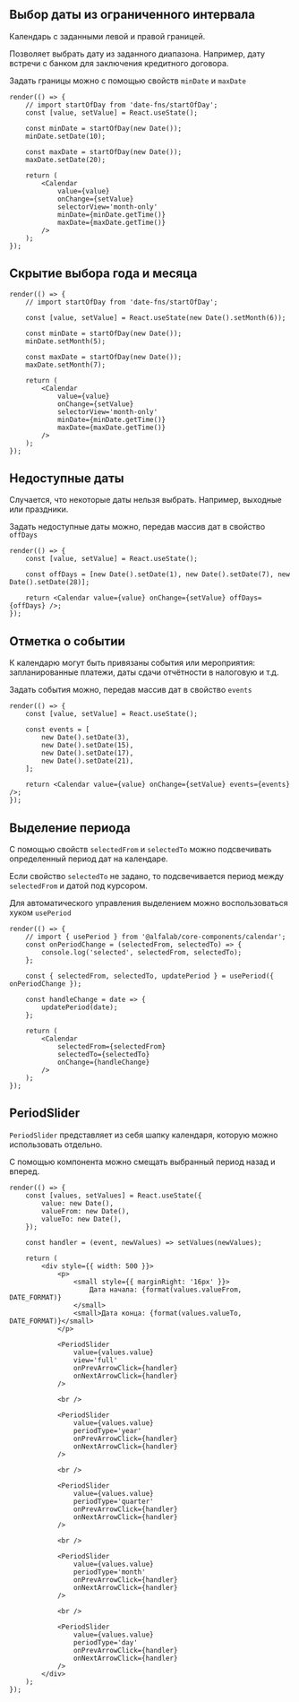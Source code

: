 ## Выбор даты из ограниченного интервала

Календарь с заданными левой и правой границей.

Позволяет выбрать дату из заданного диапазона.
Например, дату встречи с банком для заключения кредитного договора.

Задать границы можно с помощью свойств `minDate` и `maxDate`

```tsx live
render(() => {
    // import startOfDay from 'date-fns/startOfDay';
    const [value, setValue] = React.useState();

    const minDate = startOfDay(new Date());
    minDate.setDate(10);

    const maxDate = startOfDay(new Date());
    maxDate.setDate(20);

    return (
        <Calendar
            value={value}
            onChange={setValue}
            selectorView='month-only'
            minDate={minDate.getTime()}
            maxDate={maxDate.getTime()}
        />
    );
});
```

## Скрытие выбора года и месяца

```tsx live
render(() => {
    // import startOfDay from 'date-fns/startOfDay';

    const [value, setValue] = React.useState(new Date().setMonth(6));

    const minDate = startOfDay(new Date());
    minDate.setMonth(5);

    const maxDate = startOfDay(new Date());
    maxDate.setMonth(7);

    return (
        <Calendar
            value={value}
            onChange={setValue}
            selectorView='month-only'
            minDate={minDate.getTime()}
            maxDate={maxDate.getTime()}
        />
    );
});
```

## Недоступные даты

Случается, что некоторые даты нельзя выбрать. Например, выходные или праздники.

Задать недоступные даты можно, передав массив дат в свойство `offDays`

```tsx live
render(() => {
    const [value, setValue] = React.useState();

    const offDays = [new Date().setDate(1), new Date().setDate(7), new Date().setDate(28)];

    return <Calendar value={value} onChange={setValue} offDays={offDays} />;
});
```

## Отметка о событии

К календарю могут быть привязаны события или мероприятия: запланированные платежи, даты сдачи отчётности в налоговую и т.д.

Задать события можно, передав массив дат в свойство `events`

```tsx live
render(() => {
    const [value, setValue] = React.useState();

    const events = [
        new Date().setDate(3),
        new Date().setDate(15),
        new Date().setDate(17),
        new Date().setDate(21),
    ];

    return <Calendar value={value} onChange={setValue} events={events} />;
});
```

## Выделение периода

С помощью свойств `selectedFrom` и `selectedTo` можно подсвечивать определенный период дат на календаре.

Если свойство `selectedTo` не задано, то подсвечивается период между `selectedFrom` и датой под курсором.

Для автоматического управления выделением можно воспользоваться хуком `usePeriod`

```tsx live
render(() => {
    // import { usePeriod } from '@alfalab/core-components/calendar';
    const onPeriodChange = (selectedFrom, selectedTo) => {
        console.log('selected', selectedFrom, selectedTo);
    };

    const { selectedFrom, selectedTo, updatePeriod } = usePeriod({ onPeriodChange });

    const handleChange = date => {
        updatePeriod(date);
    };

    return (
        <Calendar
            selectedFrom={selectedFrom}
            selectedTo={selectedTo}
            onChange={handleChange}
        />
    );
});
```

## PeriodSlider

`PeriodSlider` представляет из себя шапку календаря, которую можно использовать отдельно.

С помощью компонента можно смещать выбранный период назад и вперед.

```tsx live
render(() => {
    const [values, setValues] = React.useState({
        value: new Date(),
        valueFrom: new Date(),
        valueTo: new Date(),
    });

    const handler = (event, newValues) => setValues(newValues);

    return (
        <div style={{ width: 500 }}>
            <p>
                <small style={{ marginRight: '16px' }}>
                    Дата начала: {format(values.valueFrom, DATE_FORMAT)}
                </small>
                <small>Дата конца: {format(values.valueTo, DATE_FORMAT)}</small>
            </p>

            <PeriodSlider
                value={values.value}
                view='full'
                onPrevArrowClick={handler}
                onNextArrowClick={handler}
            />

            <br />

            <PeriodSlider
                value={values.value}
                periodType='year'
                onPrevArrowClick={handler}
                onNextArrowClick={handler}
            />

            <br />

            <PeriodSlider
                value={values.value}
                periodType='quarter'
                onPrevArrowClick={handler}
                onNextArrowClick={handler}
            />

            <br />

            <PeriodSlider
                value={values.value}
                periodType='month'
                onPrevArrowClick={handler}
                onNextArrowClick={handler}
            />

            <br />

            <PeriodSlider
                value={values.value}
                periodType='day'
                onPrevArrowClick={handler}
                onNextArrowClick={handler}
            />
        </div>
    );
});
```
